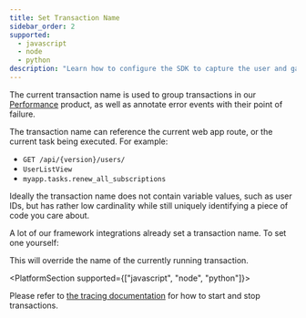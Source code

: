 ```yaml
---
title: Set Transaction Name
sidebar_order: 2
supported:
  - javascript
  - node
  - python
description: "Learn how to configure the SDK to capture the user and gain critical pieces of information that construct a unique identity in Sentry."
---
```


The current transaction name is used to group transactions in our
[Performance](/product/performance/) product, as well as annotate error events
with their point of failure.

The transaction name can reference the current web app route, or the current
task being executed. For example:

* `GET /api/{version}/users/`
* `UserListView`
* `myapp.tasks.renew_all_subscriptions`

Ideally the transaction name does not contain variable values, such as user
IDs, but has rather low cardinality while still uniquely identifying a piece of
code you care about.

A lot of our framework integrations already set a transaction name. To set one yourself:

<PlatformContent includePath="set-transaction-name" />

This will override the name of the currently running transaction.

<PlatformSection supported={["javascript", "node", "python"]}>

Please refer to [the tracing documentation](../../performance/) for how to start and stop transactions.

</PlatformSection>
